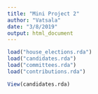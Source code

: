 ```yaml
---
title: "Mini Project 2"
author: "Vatsala"
date: "3/8/2019"
output: html_document
---
```


```r
load("house_elections.rda")
load("candidates.rda")
load("committees.rda")
load("contributions.rda")
```

```r
View(candidates.rda)
```

